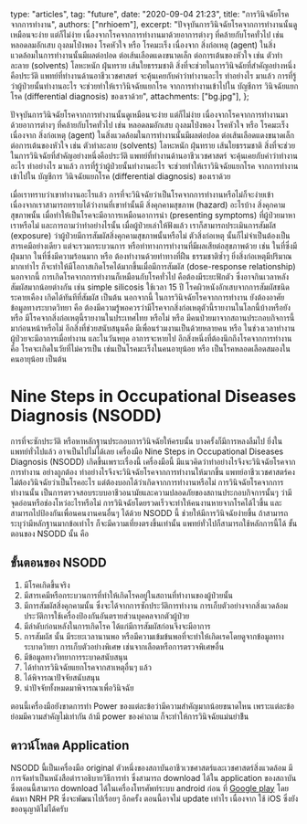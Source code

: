   type: "articles",
  tag: "future",
  date: "2020-09-04 21:23",
  title: "การวินิจฉัยโรคจากการทำงาน",
  authors: ["nrhioem"],
  excerpt:
    "ปัจจุบันการวินิจฉัยโรคจากการทำงานนั้นดูเหมือนจะง่าย แต่ก็ไม่ง่าย เนื่องจากโรคจากการทำงานมาด้วยอาการต่างๆ ที่คล้ายกับโรคทั่วไป เช่น หลอดลมอักเสบ ถุงลมโป่งพอง โรคหัวใจ หรือ โรคมะเร็ง เนื่องจาก สิ่งก่อเหตุ (agent) ในสิ่งแวดล้อมในการทำงานนั้นมีผลต่อปอด ต่อเส้นเลือดแดงขนาดเล็ก ต่อการเต้นของหัวใจ เช่น ตัวทำละลาย (solvents)  โลหะหนัก ฝุ่นทราย เส้นใยธรรมชาติ สิ่งที่จะช่วยในการวินิจฉัยที่สำคัญอย่างหนึ่งคือประวัติ แพทย์ที่ทำงานด้านอาชีวเวชศาสตร์ จะคุ้นเคยกับคำว่าทำงานอะไร ทำอย่างไร มาแล้ว การที่รู้ว่าผู้ป่วยนั้นทำงานอะไร จะช่วยทำให้เราวินิจฉัยแยกโรค จากการทำงานเข้าไปใน บัญชีการ วินิจฉัยแยกโรค (differential diagnosis) ของเราด้วย",
  attachments: ["bg.jpg"],
};

ปัจจุบันการวินิจฉัยโรคจากการทำงานนั้นดูเหมือนจะง่าย แต่ก็ไม่ง่าย เนื่องจากโรคจากการทำงานมาด้วยอาการต่างๆ ที่คล้ายกับโรคทั่วไป เช่น หลอดลมอักเสบ ถุงลมโป่งพอง โรคหัวใจ หรือ โรคมะเร็ง เนื่องจาก สิ่งก่อเหตุ (agent) ในสิ่งแวดล้อมในการทำงานนั้นมีผลต่อปอด ต่อเส้นเลือดแดงขนาดเล็ก ต่อการเต้นของหัวใจ เช่น ตัวทำละลาย (solvents)  โลหะหนัก ฝุ่นทราย เส้นใยธรรมชาติ สิ่งที่จะช่วยในการวินิจฉัยที่สำคัญอย่างหนึ่งคือประวัติ แพทย์ที่ทำงานด้านอาชีวเวชศาสตร์ จะคุ้นเคยกับคำว่าทำงานอะไร ทำอย่างไร มาแล้ว การที่รู้ว่าผู้ป่วยนั้นทำงานอะไร จะช่วยทำให้เราวินิจฉัยแยกโรค จากการทำงานเข้าไปใน บัญชีการ วินิจฉัยแยกโรค (differential diagnosis) ของเราด้วย 

เมื่อเราทราบว่าเขาทำงานอะไรแล้ว การที่จะวินิจฉัยว่าเป็นโรคจากการทำงานหรือไม่ก็จะง่ายเข้า เนื่องจากเราสามารถทราบได้ว่างานที่เขาทำนั้นมี สิ่งคุกคามสุขภาพ (hazard) อะไรบ้าง สิ่งคุกคามสุขภาพนั้น เมื่อทำให้เป็นโรคจะมีอาการเหมือนอาการนำ (presenting symptoms) ที่ผู้ป่วยมาหาเราหรือไม่ และการถามว่าทำอย่างไรนั้น เมื่อผู้ป่วยเล่าให้ฟังแล้ว เราก็สามารถประเมินการสัมผัส (exposure) ว่าผู้ป่วยมีการสัมผัสสิ่งคุกคามสุขภาพนั้นหรือไม่ ตัวสิ่งก่อเหตุ นั้นก็ไม่จำเป็นต้องเป็นสารเคมีอย่างเดียว แต่จะรวมกระบวนการ หรือท่าทางการทำงานที่มีผลเสียต่อสุขภาพด้วย เช่น ในที่ซึ่งมีฝุ่นมาก ในที่ซึ่งมีความร้อนมาก หรือ ต้องทำงานด้วยท่าทางที่ฝืน ธรรมชาติซ้ำๆ ยิ่งสิ่งก่อเหตุมีปริมาณมากเท่าไร ก็จะทำให้มีโอกาสเกิดโรคได้มากขึ้นเมื่อมีการสัมผัส (dose-response relationship) นอกจากนี้ การเกิดโรคจากการทำงานก็เหมือนกับโรคทั่วไป คือต้องมีระยะฟักตัว ซึ่งอาจกินเวลาหลังสัมผัสมากน้อยต่างกัน เช่น simple silicosis ใช้เวลา 15 ปี โรคผิวหนังอักเสบจากการสัมผัสชนิดระคายเคือง เกิดได้ทันทีที่สัมผัส เป็นต้น นอกจากนี้ ในการวินิจฉัยโรคจากการทำงาน ยังต้องอาศัยข้อมูลทางระบาดวิทยา คือ ต้องมีความรู้พอควรว่ามีโรคจากสิ่งก่อเหตุตัวนี้รายงานในโลกนี้บ้างหรือยัง หรือ มีโรคจากสิ่งก่อเหตุนี้รายงานในประเทศไทย หรือไม่ หรือ มีคนป่วยมาจากสถานประกอบกิจการนี้ มาก่อนหน้าหรือไม่ อีกสิ่งที่ช่วยสนับสนุนคือ มีเพื่อนร่วมงานเป็นด้วยหลายคน หรือ ในช่วงเวลาทำงาน ผู้ป่วยจะมีอาการเมื่อทำงาน และในวันหยุด อาการจะหายไป อีกสิ่งหนึ่งที่ต้องนึกถึงโรคจากการทำงานคือ โรคจะเกิดในวัยที่ไม่ควรเป็น เช่นเป็นโรคมะเร็งในคนอายุน้อย หรือ เป็นโรคหลอดเลือดสมองในคนอายุน้อย เป็นต้น 

# Nine Steps in Occupational Diseases Diagnosis (NSODD)

การที่จะซักประวัติ หรือหาหลักฐานประกอบการวินิจฉัยให้ครบนั้น บางครั้งก็มีการหลงลืมไป ยิ่งในแพทย์ทั่วไปแล้ว อาจเป็นไปไม่ได้เลย เครื่องมือ Nine Steps in Occupational Diseases Diagnosis (NSODD) เกิดขึ้นเพราะเรื่องนี้ เครื่องมือนี้ มีแนวคิดว่าทำอย่างไรจึงจะวินิจฉัยโรคจากการทำงาน อย่างถูกต้อง ทำอย่างไรจึงจะวินิจฉัยโรคจากการทำงานให้มากขึ้น แพทย์อาชีวเวชศาสตร์คงไม่ต้องวินิจฉัยว่าเป็นโรคอะไร แต่ต้องบอกได้ว่าเกิดจากการทำงานหรือไม่ การวินิจฉัยโรคจากการทำงานนั้น เป็นการตรวจสอบระบบอาชีวอนามัยและความปลอดภัยของสถานประกอบกิจการนั้นๆ ว่ามีจุดอ่อนหรือช่องโหว่อะไรหรือไม่ การวินิจฉัยโดยรวดเร็วจะทำให้คนงานหายจากโรคได้ไวขึ้น และสามารถไปป้องกันเพื่อนคนงานคนอื่นๆ ได้ด้วย NSODD นี้ ช่วยให้มีการวินิจฉัยง่ายขึ้น ถ้าสามารถระบุว่ามีหลักฐานมากข้อเท่าไร ก็จะมีความเที่ยงตรงขึ้นเท่านั้น แพทย์ทั่วไปก็สามารถใช้หลักการนี้ได้ ขั้นตอนของ NSODD นั้น คือ

## ขั้นตอนของ NSODD

1. มีโรคเกิดขึ้นจริง 
2. มีสารเคมีหรือกระบวนการที่ทําให้เกิดโรคอยู่ในสถานที่ทํางานของผู้ป่วยนั้น 
3. มีการสัมผัสสิ่งคุกคามนั้น ซึ่งจะได้จากการซักประวัติการทํางาน การเก็บตัวอย่างจากสิ่งแวดล้อม ประวัติการใช้เครื่องป้องกันอันตรายส่วนบุคคลจากตัวผู้ป่วย 
4. มีลําดับก่อนหลังในการเกิดโรค ได้แก่มีการสัมผัสก่อนจึงจะมีอาการ 
5. การสัมผัส นั้น มีระยะเวลานานพอ หรือมีความเข้มข้นพอที่จะทำให้เกิดเรคโดยดูจากข้อมูลทางระบาดวิทยา การเก็บตัวอย่างพิเศษ เช่นจากเลือดหรือการตรวจพิเศษอื่น
6. มีข้อมูลทางวิทยาการระบาดสนับสนุน 
7. ได้ทำการวินิจฉัยแยกโรคจากสาเหตุอื่นๆ แล้ว 
8. ได้พิจารณาปัจจัยสนับสนุน
9. นําปัจจัยทั้งหมดมาพิจารณาเพื่อวินิจฉัย

ตอนนี้เครื่องมือยังขาดการทำ Power ของแต่ละข้อว่ามีความสำคัญมากน้อยขนาดไหน เพราะแต่ละข้อย่อมมีความสำคัญไม่เท่ากัน ถ้ามี power ของคำถาม ก็จะทำให้การวินิจฉัยแม่นยำข้ึน 

## ดาวน์โหลด Application

NSODD นี้เป็นเครื่องมือ original ตัวหนึ่งของสถาบันอาชีวเวชศาสตร์และเวชศาสตร์สิ่งแวดล้อม มีการจัดทำเป็นหนังสือตำราอธิบายวิธีการทำ ซึ่งสามารถ download ได้ใน application ของสถาบัน ซึ่งตอนนี้สามารถ download ได้ในเครื่องโทรศัพท์ระบบ android ก่อน ที่ [Google play](https://play.google.com/store/apps/details?id=nrh.befirst_it.co.th.occupational&hl=en_US) โดย ค้นหา NRH PR ซึ่งจะพัฒนาไปเรื่อยๆ อีกครั้ง ตอนนี้อาจไม่ update เท่าไร เนื่องจาก ใช้ iOS ซึ่งยังขออนุญาติไม่ได้ครับ
